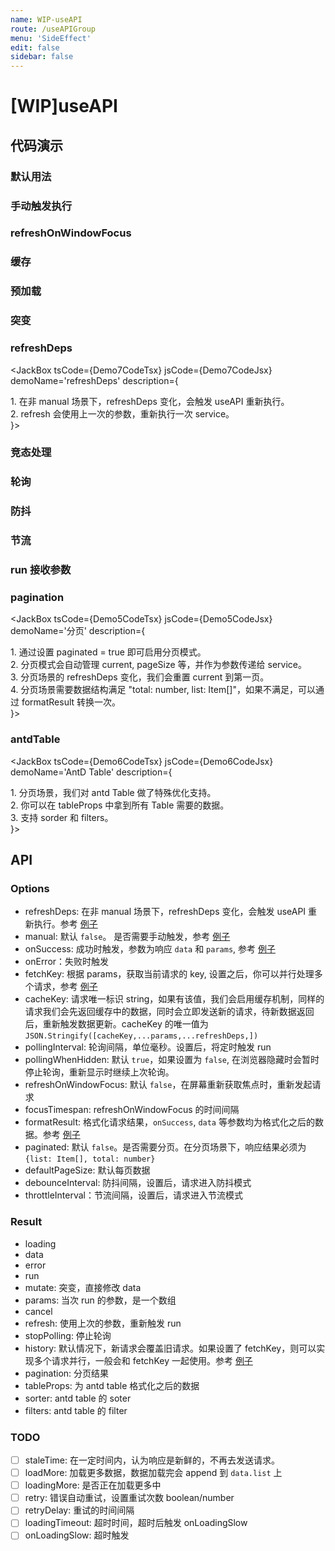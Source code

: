 ```yaml
---
name: WIP-useAPI
route: /useAPIGroup
menu: 'SideEffect'
edit: false
sidebar: false
---
```


















# [WIP]useAPI

## 代码演示

### 默认用法

<JackBox tsCode={Demo1CodeTsx} jsCode={Demo1CodeJsx} demoName='默认用法' description='默认 useAPI 会在组件加载时立即执行'>
  <Demo1 />
</JackBox>

### 手动触发执行

<JackBox tsCode={Demo2CodeTsx} jsCode={Demo2CodeJsx} demoName='手动触发执行' description='如果设置了 manual = true，则 useAPI 不会自动执行，只有当手动触发 run 时执行。'>
  <Demo2 />
</JackBox>

### refreshOnWindowFocus

<JackBox tsCode={Demo10CodeTsx} jsCode={Demo10CodeJsx} demoName='refreshOnWindowFocus' description='通过设置 refreshOnWindowFocus = ture，可以在屏幕重新聚焦时，重新发起请求。同时，你可以通过设置 focusTimespan 来设置发起请求的频率, 默认为 5000ms。'>
  <Demo10 />
</JackBox>

### 缓存

<JackBox tsCode={Demo11CodeTsx} jsCode={Demo11CodeJsx} demoName='缓存' description='如果设置了 cacheKey，我们会对请求进行缓存，缓存的依据是 cacheKey, params, refreshDeps 均一致。'>
  <Demo11 />
</JackBox>

### 预加载

<JackBox tsCode={Demo12CodeTsx} jsCode={Demo12CodeJsx} demoName='预加载' description='利用缓存机制，可以实现预加载'>
  <Demo12 />
</JackBox>

### 突变

<JackBox tsCode={Demo9CodeTsx} jsCode={Demo9CodeJsx} demoName='突变' description='通过 mutate 可以直接修改 data'>
  <Demo9 />
</JackBox>

### refreshDeps

<JackBox tsCode={Demo7CodeTsx} jsCode={Demo7CodeJsx} demoName='refreshDeps' description={
  <div>
    1. 在非 manual 场景下，refreshDeps 变化，会触发 useAPI 重新执行。<br/>
    2. refresh 会使用上一次的参数，重新执行一次 service。
  </div>
}>
  <Demo7 />
</JackBox>

### 竞态处理

<JackBox tsCode={Demo8CodeTsx} jsCode={Demo8CodeJsx} demoName='竞态处理' description="你可以通过 autoCancel 控制是否关闭竞态处理">
  <Demo8 />
</JackBox>

### 轮询

<JackBox tsCode={Demo3CodeTsx} jsCode={Demo3CodeJsx} demoName='轮询' description='如果设置了 pollingInterval，则 useAPI 将循环请求，你可以通过 stopPolling/run 控制 暂停/开始。同时你可以通过 pollingWhenHidden 来设置是否在屏幕隐藏时，需要暂时关闭轮询。'>
  <Demo3 />
</JackBox>

### 防抖

<JackBox tsCode={Demo13CodeTsx} jsCode={Demo13CodeJsx} demoName='防抖' description='如果设置了 debounceInterval， useAPI 将以防抖模式执行'>
  <Demo13 />
</JackBox>

### 节流

<JackBox tsCode={Demo14CodeTsx} jsCode={Demo14CodeJsx} demoName='节流' description='如果设置了 throttleInterval， useAPI 将以节流模式执行'>
  <Demo14 />
</JackBox>

### run 接收参数

<JackBox tsCode={Demo4CodeTsx} jsCode={Demo4CodeJsx} demoName='run 函数接收参数' description='run 的参数会传递给 service'>
  <Demo4 />
</JackBox>

### pagination

<JackBox tsCode={Demo5CodeTsx} jsCode={Demo5CodeJsx} demoName='分页' description={
  <div>
    1. 通过设置 paginated = true 即可启用分页模式。<br/>
    2. 分页模式会自动管理 current, pageSize 等，并作为参数传递给 service。<br/>
    3. 分页场景的 refreshDeps 变化，我们会重置 current 到第一页。<br/>
    4. 分页场景需要数据结构满足 "total: number, list: Item[]"，如果不满足，可以通过 formatResult 转换一次。
  </div>
}>
  <Demo5 />
</JackBox>

### antdTable

<JackBox tsCode={Demo6CodeTsx} jsCode={Demo6CodeJsx} demoName='AntD Table' description={
  <div>
    1. 分页场景，我们对 antd Table 做了特殊优化支持。<br/>
    2. 你可以在 tableProps 中拿到所有 Table 需要的数据。<br/>
    3. 支持 sorder 和 filters。
  </div>
}>
  <Demo6 />
</JackBox>

## API

### Options

* refreshDeps: 在非 manual 场景下，refreshDeps 变化，会触发 useAPI 重新执行。参考 [例子](#refreshdeps)
* manual: 默认 `false`。 是否需要手动触发，参考 [例子](#突变)
* onSuccess: 成功时触发，参数为响应 `data` 和 `params`, 参考 [例子](#竞态处理)
* onError：失败时触发
* fetchKey: 根据 params，获取当前请求的 key, 设置之后，你可以并行处理多个请求，参考 [例子](#竞态处理)
* cacheKey: 请求唯一标识 string，如果有该值，我们会启用缓存机制，同样的请求我们会先返回缓存中的数据，同时会立即发送新的请求，待新数据返回后，重新触发数据更新。cacheKey 的唯一值为 `JSON.Stringify([cacheKey,...params,...refreshDeps,])`
* pollingInterval: 轮询间隔，单位毫秒。设置后，将定时触发 run
* pollingWhenHidden: 默认 `true`，如果设置为 `false`, 在浏览器隐藏时会暂时停止轮询，重新显示时继续上次轮询。
* refreshOnWindowFocus: 默认 `false`，在屏幕重新获取焦点时，重新发起请求
* focusTimespan: refreshOnWindowFocus 的时间间隔
* formatResult: 格式化请求结果，`onSuccess`, `data` 等参数均为格式化之后的数据。参考 [例子](#pagination)
* paginated: 默认 `false`。是否需要分页。在分页场景下，响应结果必须为 `{list: Item[], total: number}`
* defaultPageSize: 默认每页数据
* debounceInterval: 防抖间隔，设置后，请求进入防抖模式
* throttleInterval：节流间隔，设置后，请求进入节流模式

### Result
* loading
* data
* error
* run
* mutate: 突变，直接修改 data
* params: 当次 run 的参数，是一个数组
* cancel
* refresh: 使用上次的参数，重新触发 run
* stopPolling: 停止轮询
* history: 默认情况下，新请求会覆盖旧请求。如果设置了 fetchKey，则可以实现多个请求并行，一般会和 fetchKey 一起使用。参考 [例子](#竞态处理)
* pagination: 分页结果
* tableProps: 为 antd table 格式化之后的数据
* sorter: antd table 的 soter
* filters: antd table 的 filter


### TODO
* [ ] staleTime: 在一定时间内，认为响应是新鲜的，不再去发送请求。
* [ ] loadMore: 加载更多数据，数据加载完会 append 到 `data.list` 上
* [ ] loadingMore: 是否正在加载更多中
* [ ] retry: 错误自动重试，设置重试次数 boolean/number
* [ ] retryDelay: 重试的时间间隔
* [ ] loadingTimeout: 超时时间，超时后触发 onLoadingSlow
* [ ] onLoadingSlow: 超时触发